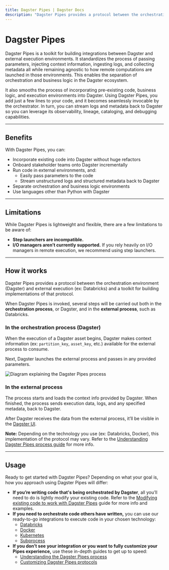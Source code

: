 ```yaml
---
title: Dagster Pipes | Dagster Docs
description: "Dagster Pipes provides a protocol between the orchestration environment (Dagster) and external execution (ex: Databricks) and a toolkit for building implementations of that protocol."
---
```


# Dagster Pipes

Dagster Pipes is a toolkit for building integrations between Dagster and external execution environments. It standardizes the process of passing parameters, injecting context information, ingesting logs, and collecting metadata all while remaining agnostic to how remote computations are launched in those environments. This enables the separation of orchestration and business logic in the Dagster ecosystem.

It also smooths the process of incorporating pre-existing code, business logic, and execution environments into Dagster. Using Dagster Pipes, you add just a few lines to your code, and it becomes seamlessly invocable by the orchestrator. In turn, you can stream logs and metadata back to Dagster so you can leverage its observability, lineage, cataloging, and debugging capabilities.

---

## Benefits

With Dagster Pipes, you can:

- Incorporate existing code into Dagster without huge refactors
- Onboard stakeholder teams onto Dagster incrementally
- Run code in external environments, and:
  - Easily pass parameters to the code
  - Stream unstructured logs and structured metadata back to Dagster
- Separate orchestration and business logic environments
- Use languages other than Python with Dagster

---

## Limitations

While Dagster Pipes is lightweight and flexible, there are a few limitations to be aware of:

- **Step launchers are incompatible.**
- **I/O managers aren’t currently supported.** If you rely heavily on I/O managers in remote execution, we recommend using step launchers.

---

## How it works

Dagster Pipes provides a protocol between the orchestration environment (Dagster) and external execution (ex: Databricks) and a toolkit for building implementations of that protocol.

When Dagster Pipes is invoked, several steps will be carried out both in the **orchestration process**, or Dagster, and in the **external process**, such as Databricks.

### In the orchestration process (Dagster)

When the execution of a Dagster asset begins, Dagster makes context information (ex: `partition_key`, `asset_key`, etc.) available for the external process to consume.

Next, Dagster launches the external process and passes in any provided parameters.

<Image
alt="Diagram explaining the Dagster Pipes process"
src="/images/guides/dagster-pipes/dagster-pipes-process.png"
width={1000}
height={393}
/>

### In the external process

The process starts and loads the context info provided by Dagster. When finished, the process sends execution data, logs, and any specified metadata, back to Dagster.

After Dagster receives the data from the external process, it’ll be visible in the [Dagster UI](/concepts/webserver/ui).

**Note:** Depending on the technology you use (ex: Databricks, Docker), this implementation of the protocol may vary. Refer to the [Understanding Dagster Pipes process guide](/guides/dagster-pipes/understanding-dagster-pipes) for more info.

---

## Usage

Ready to get started with Dagster Pipes? Depending on what your goal is, how you approach using Dagster Pipes will differ:

- **If you’re writing code that's being orchestrated by Dagster**, all you’ll need to do is lightly modify your existing code. Refer to the [Modifying existing code to work with Dagster Pipes](/guides/dagster-pipes/modifying-existing-code-to-work-with-dagster-pipes) guide for more info and examples.
- **If you need to orchestrate code others have written,** you can use our ready-to-go integrations to execute code in your chosen technology:
  - [Databricks](/guides/dagster-pipes/integrating-databricks-with-dagster-pipes)
  - [Docker](/guides/dagster-pipes/integrating-docker-with-dagster-pipes)
  - [Kubernetes](/guides/dagster-pipes/integrating-kubernetes-with-dagster-pipes)
  - [Subprocess](/guides/dagster-pipes/integrating-subprocess-with-dagster-pipes)
- **If you don’t see your integration or you want to fully customize your Pipes experience,** use these in-depth guides to get up to speed:
  - [Understanding the Dagster Pipes process](/guides/dagster-pipes/understanding-dagster-pipes)
  - [Customizing Dagster Pipes protocols](/guides/dagster-pipes/customizing-dagster-pipes-protocols)
